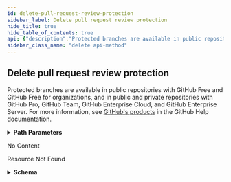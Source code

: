 ```yaml
---
id: delete-pull-request-review-protection
sidebar_label: Delete pull request review protection
hide_title: true
hide_table_of_contents: true
api: {"description":"Protected branches are available in public repositories with GitHub Free and GitHub Free for organizations, and in public and private repositories with GitHub Pro, GitHub Team, GitHub Enterprise Cloud, and GitHub Enterprise Server. For more information, see [GitHub's products](https://help.github.com/github/getting-started-with-github/githubs-products) in the GitHub Help documentation.","externalDocs":{"description":"API method documentation","url":"https://docs.github.com/rest/reference/repos#delete-pull-request-review-protection"},"operationId":"repos/delete-pull-request-review-protection","parameters":[{"in":"path","name":"owner","required":true,"schema":{"type":"string"}},{"in":"path","name":"repo","required":true,"schema":{"type":"string"}},{"description":"The name of the branch.","in":"path","name":"branch","required":true,"schema":{"type":"string"},"x-multi-segment":true}],"responses":{"204":{"description":"No Content"},"404":{"content":{"application/json":{"schema":{"description":"Basic Error","properties":{"documentation_url":{"type":"string"},"message":{"type":"string"}},"title":"Basic Error","type":"object"}}},"description":"Resource Not Found"}},"tags":["repos"],"x-github":{"category":"repos","enabledForGitHubApps":true,"githubCloudOnly":false,"previews":[],"subcategory":"branches"},"method":"delete","path":"/repos/{owner}/{repo}/branches/{branch}/protection/required_pull_request_reviews","servers":[{"url":"https://api.github.com"}],"info":{"contact":{"name":"Support","url":"https://support.github.com/contact"},"description":"GitHub's v3 REST API.","license":{"name":"MIT","url":"https://spdx.org/licenses/MIT"},"termsOfService":"https://docs.github.com/articles/github-terms-of-service","title":"GitHub v3 REST API","version":"1.1.4","x-apisguru-categories":["collaboration","developer_tools"],"x-logo":{"url":"https://twitter.com/github/profile_image?size=original"},"x-origin":[{"format":"openapi","url":"https://raw.githubusercontent.com/github/rest-api-description/main/descriptions/api.github.com/api.github.com.json","version":"3.0"}],"x-providerName":"github.com"},"postman":{"name":"Delete pull request review protection","description":{"content":"Protected branches are available in public repositories with GitHub Free and GitHub Free for organizations, and in public and private repositories with GitHub Pro, GitHub Team, GitHub Enterprise Cloud, and GitHub Enterprise Server. For more information, see [GitHub's products](https://help.github.com/github/getting-started-with-github/githubs-products) in the GitHub Help documentation.","type":"text/plain"},"url":{"path":["repos",":owner",":repo","branches",":branch","protection","required_pull_request_reviews"],"host":["{{baseUrl}}"],"query":[],"variable":[{"disabled":false,"description":{"content":"(Required) ","type":"text/plain"},"type":"any","value":"","key":"owner"},{"disabled":false,"description":{"content":"(Required) ","type":"text/plain"},"type":"any","value":"","key":"repo"},{"disabled":false,"description":{"content":"(Required) The name of the branch.","type":"text/plain"},"type":"any","value":"","key":"branch"}]},"header":[{"key":"Accept","value":"application/json"}],"method":"DELETE"}}
sidebar_class_name: "delete api-method"
---
```



## Delete pull request review protection



Protected branches are available in public repositories with GitHub Free and GitHub Free for organizations, and in public and private repositories with GitHub Pro, GitHub Team, GitHub Enterprise Cloud, and GitHub Enterprise Server. For more information, see [GitHub&#39;s products](https://help.github.com/github/getting-started-with-github/githubs-products) in the GitHub Help documentation.

<details style={{"marginBottom":"1rem"}}><summary style={{}}><strong>Path Parameters</strong></summary><div><ul><ParamsItem className={"paramsItem"} param={{"in":"path","name":"owner","required":true,"schema":{"type":"string"}}}></ParamsItem><ParamsItem className={"paramsItem"} param={{"in":"path","name":"repo","required":true,"schema":{"type":"string"}}}></ParamsItem><ParamsItem className={"paramsItem"} param={{"description":"The name of the branch.","in":"path","name":"branch","required":true,"schema":{"type":"string"},"x-multi-segment":true}}></ParamsItem></ul></div></details><div><ApiTabs><TabItem label={"204"} value={"204"}><div>

No Content

</div><div></div></TabItem><TabItem label={"404"} value={"404"}><div>

Resource Not Found

</div><div><details style={{}}><summary style={{"textAlign":"left"}}><strong>Schema</strong></summary><div style={{"textAlign":"left","marginLeft":"1rem"}}></div><ul style={{"marginLeft":"1rem"}}><SchemaItem collapsible={false} name={"documentation_url"} required={false} schemaDescription={undefined} schemaName={"string"} qualifierMessage={undefined}></SchemaItem><SchemaItem collapsible={false} name={"message"} required={false} schemaDescription={undefined} schemaName={"string"} qualifierMessage={undefined}></SchemaItem></ul></details></div></TabItem></ApiTabs></div>
      